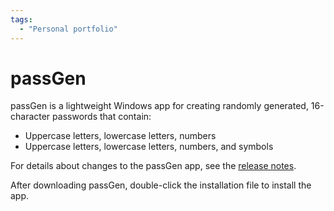 ```yaml
---
tags:
  - "Personal portfolio"
---
```


# passGen


passGen is a lightweight Windows app for creating randomly generated, 16-character passwords that contain:

- Uppercase letters, lowercase letters, numbers
- Uppercase letters, lowercase letters, numbers, and symbols

<CardRowPassGen />

For details about changes to the passGen app, see the [release notes](https://github.com/josh-wong/passGen/releases).

After downloading passGen, double-click the installation file to install the app.
